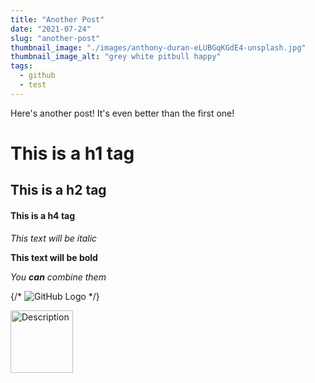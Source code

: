 ```yaml
---
title: "Another Post"
date: "2021-07-24"
slug: "another-post"
thumbnail_image: "./images/anthony-duran-eLUBGqKGdE4-unsplash.jpg"
thumbnail_image_alt: "grey white pitbull happy"
tags:
  - github
  - test
---
```


Here's another post! It's even better than the first one!

# This is a h1 tag

## This is a h2 tag

#### This is a h4 tag

_This text will be italic_

**This text will be bold**

_You **can** combine them_

{/* ![GitHub Logo](https://github.githubassets.com/images/modules/logos_page/GitHub-Mark.png) */}

<img
  src="https://github.githubassets.com/images/modules/logos_page/GitHub-Mark.png"
  alt="Description"
  width="100"
/>

